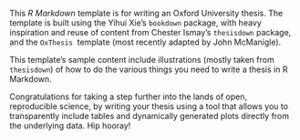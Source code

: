 This *R Markdown* template is for writing an Oxford University thesis. The template is built using the Yihui Xie's `bookdown` package, with heavy inspiration and reuse of content from Chester Ismay's `thesisdown` package, and the `OxThesis` \LaTeX\ template (most recently adapted by John McManigle).

This template's sample content include illustrations (mostly taken from `thesisdown`) of how to do the various things you need to write a thesis in R Markdown.

Congratulations for taking a step further into the lands of open, reproducible science, by writing your thesis using a tool that allows you to transparently include tables and dynamically generated plots directly from the underlying data. Hip hooray!
